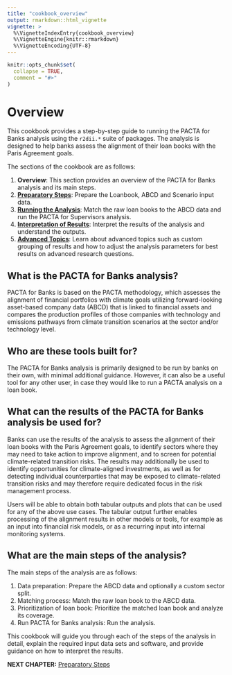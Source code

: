 ```yaml
---
title: "cookbook_overview"
output: rmarkdown::html_vignette
vignette: >
  %\VignetteIndexEntry{cookbook_overview}
  %\VignetteEngine{knitr::rmarkdown}
  %\VignetteEncoding{UTF-8}
---
```


```r
knitr::opts_chunk$set(
  collapse = TRUE,
  comment = "#>"
)
```

# Overview

This cookbook provides a step-by-step guide to running the PACTA for Banks analysis using the `r2dii.*` suite of packages. The analysis is designed to help banks assess the alignment of their loan books with the Paris Agreement goals.

The sections of the cookbook are as follows:

1. **Overview**: This section provides an overview of the PACTA for Banks analysis and its main steps.
2. **[Preparatory Steps](cookbook_preparatory_steps.html)**: Prepare the Loanbook, ABCD and Scenario input data.
3. **[Running the Analysis](cookbook_running_the_analysis.html)**: Match the raw loan books to the ABCD data and run the PACTA for Supervisors analysis.
4. **[Interpretation of Results](cookbook_interpretation.html)**: Interpret the results of the analysis and understand the outputs.
5. **[Advanced Topics](cookbook_advanced_use_cases.html)**: Learn about advanced topics such as custom grouping of results and how to adjust the analysis parameters for best results on advanced research questions.

## What is the PACTA for Banks analysis?

PACTA for Banks is based on the PACTA methodology, which assesses the alignment of financial portfolios with climate goals utilizing forward-looking asset-based company data (ABCD) that is linked to financial assets and compares the production profiles of those companies with technology and emissions pathways from climate transition scenarios at the sector and/or technology level.

## Who are these tools built for?

The PACTA for Banks analysis is primarily designed to be run by banks on their own, with minimal additional guidance. However, it can also be a useful tool for any other user, in case they would like to run a PACTA analysis on a loan book.

## What can the results of the PACTA for Banks analysis be used for?

Banks can use the results of the analysis to assess the alignment of their loan books with the Paris Agreement goals, to identify sectors where they may need to take action to improve alignment, and to screen for potential climate-related transition risks. The results may additionally be used to identify opportunities for climate-aligned investments, as well as for detecting individual counterparties that may be exposed to climate-related transition risks and may therefore require dedicated focus in the risk management process.

Users will be able to obtain both tabular outputs and plots that can be used for any of the above use cases. The tabular output further enables processing of the alignment results in other models or tools, for example as an input into financial risk models, or as a recurring input into internal monitoring systems.

## What are the main steps of the analysis?

The main steps of the analysis are as follows:

1. Data preparation: Prepare the ABCD data and optionally a custom sector split.
2. Matching process: Match the raw loan book to the ABCD data.
3. Prioritization of loan book: Prioritize the matched loan book and analyze its coverage.
4. Run PACTA for Banks analysis: Run the analysis.

This cookbook will guide you through each of the steps of the analysis in detail, explain the required input data sets and software, and provide guidance on how to interpret the results.

**NEXT CHAPTER:** [Preparatory Steps](cookbook_preparatory_steps.html)
